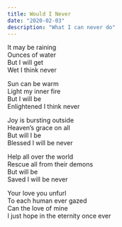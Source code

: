 ```yaml
---
title: Would I Never
date: "2020-02-03"
description: "What I can never do"
---
```


It may be raining  
Ounces of water  
But I will get  
Wet I think never


Sun can be warm  
Light my inner fire  
But I will be  
Enlightened I think never


Joy is bursting outside  
Heaven’s grace on all  
But will I be  
Blessed I will be never


Help all over the world  
Rescue all from their demons  
But will be  
Saved I will be never


Your love you unfurl  
To each human ever gazed  
Can the love of mine  
I just hope in the eternity once ever
